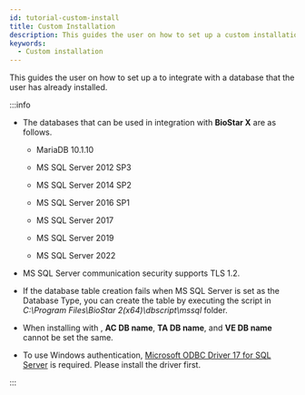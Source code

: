```yaml
---
id: tutorial-custom-install
title: Custom Installation
description: This guides the user on how to set up a custom installation to integrate with a database that the user has already installed.
keywords:
  - Custom installation
---
```


This guides the user on how to set up a <Cmd code='biostar2.install.customInstall' className='bold'/> to integrate with a database that the user has already installed.

:::info

* The databases that can be used in integration with **BioStar X** are as follows.

  * MariaDB 10.1.10

  * MS SQL Server 2012 SP3

  * MS SQL Server 2014 SP2

  * MS SQL Server 2016 SP1

  * MS SQL Server 2017

  * MS SQL Server 2019

  * MS SQL Server 2022

* MS SQL Server communication security supports TLS 1.2.

* If the database table creation fails when MS SQL Server is set as the Database Type, you can create the table by executing the script in *C:\Program Files\BioStar 2(x64)\dbscript\mssql* folder.

* When installing with <Cmd code='biostar2.install.customInstall' className='bold'/>, **AC DB name**, **TA DB name**, and **VE DB name** cannot be set the same.

* To use Windows authentication, [Microsoft ODBC Driver 17 for SQL Server](https://learn.microsoft.com/en-us/sql/connect/odbc/download-odbc-driver-for-sql-server?view=sql-server-ver16#version-17) is required.
  Please install the driver first.

:::


<InstallStep />
